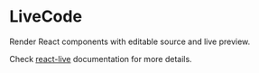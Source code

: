 # LiveCode

Render React components with editable source and live preview.

Check [react-live](https://github.com/FormidableLabs/react-live) documentation for more details.
